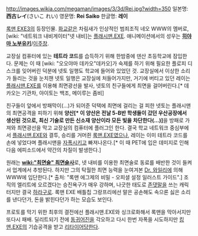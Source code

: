 http://images.wikia.com/megaman/images/3/3d/Rei.jpg?width=350
일본명: '''西古レイ'''(さいこ れい)
영문명: '''Rei Saiko'''
한글명: '''레이'''


[[록맨 EXE3]]의 등장인물. [[화교]]같은 차림새가 인상적인 범죄조직 네오 WWW의 멤버로, [wiki: "네트워크 내비게이터"넷 내비]는 [[플래시맨.EXE]]. 애니메이션에서의 성우는 '''[[히야마 노부유키]]'''/[[이주창]].

교장실 컴퓨터에 있는 '''테트라 코드'''를 습득하기 위해 한밤중에 덴산 초등학교에 잠입한다. 문제는 이 때 [wiki: "오오야마 데카오"데카오]가 숙제를 하기 위해 필요한 플로피 디스크를 잊어버린 덕분에 넷토 일행도 학교에 들어와 있었던 것. 교장실에서 이상한 소리가 들리는 것을 눈치챈 넷토 일행은 교장실에 처들어가지만, 거기에 버티고 있던 레이는 [[플래시맨.EXE]]를 이용해 최면광선을 발사, 넷토의 친구들에게 최면을 걸어버린다.[* 데카오는 기관차, 야이토는 백조, 메이루는 좀비]

친구들이 앞에서 방패막이(…)가 되어준 덕택에 최면에 걸리는 걸 피한 넷토는 플래시맨의 최면공격을 피하기 위해 '''양산[* 이 양산은 전날 5-B반 학생들이 갔던 우산공장에서 생산된 것으로, 최신 기술로 만든 신소재 양산이라 모든 빛을 차단한다(...)]'''을 방패로 가져와 최면광선을 막고 교장실의 컴퓨터에 플러그인 한다. 결국 학교 네트워크 중심부에서 [[플래시맨.EXE]]와 결투, 승리를 거머쥔 [[록맨.EXE]]였으나, 레이는 이미 테트라 코드를 손에 넣었다며 플래시맨을 [[자폭]]시키고 빠져나온다.[* 이 때 PET에 입은 데미지로 인해 다음 에피소드에서 약간의 차질이 발생한다.]

원래는 '''[[wiki:"최면술" 최면술사]]'''로, 넷 내비를 이용한 최면술로 동료를 배반한 것이 들켜서 업계에서 추방된다. 하지만 그의 탁월한 최면 능력을 눈여겨본 [[Dr. 와일리]]에 의해 WWW에 입단한다.[* 출처: "록맨 에그제의 비밀 - 오피셜 설정 일러스트 가이드".] 조직의 엘리트에 오르겠다는 승진욕구가 매우 강하며, 나긋한 태도로 [[존댓말]]을 쓰는 캐릭터지만 결국 [[하라구로]]. 록맨 EXE 배틀칩 그랑프리에선 말은 공손해도 속으론 싫은 소리를 낸다던가, 돈을 밝힌다던가 하는 모습도 보인다.

프로토를 막기 위한 최후의 결전에선 플래시맨.EXE와 싱크로화해서 록맨을 막아서지만 또다시 패배. 딜리트되기 전에 [[동귀어진]]을 각오하고 다시 한번 자폭을 시도하지만 [[킹맨.EXE]]의 기습공격을 받고 [[리타이어]]당한다.
